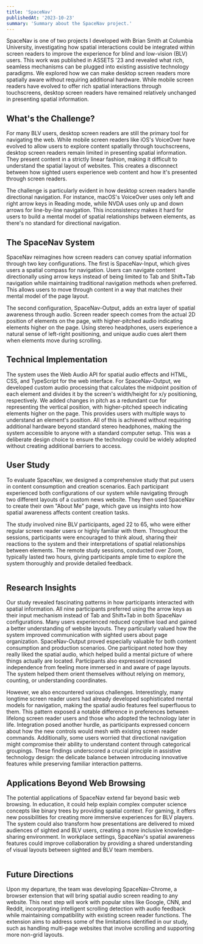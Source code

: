 ```yaml
---
title: 'SpaceNav'
publishedAt: '2023-10-23'
summary: 'Summary about the SpaceNav project.'
---
```


SpaceNav is one of two projects I developed with Brian Smith at Columbia University, investigating how spatial interactions could be integrated within screen readers to improve the experience for blind and low-vision (BLV) users. This work was published in ASSETS '23 and revealed what rich, seamless mechanisms can be plugged into existing assistive technology paradigms. We explored how we can make desktop screen readers more spatially aware without requiring additional hardware. While mobile screen readers have evolved to offer rich spatial interactions through touchscreens, desktop screen readers have remained relatively unchanged in presenting spatial information.

## What's the Challenge?

For many BLV users, desktop screen readers are still the primary tool for navigating the web. While mobile screen readers like iOS's VoiceOver have evolved to allow users to explore content spatially through touchscreens, desktop screen readers remain limited in presenting spatial information. They present content in a strictly linear fashion, making it difficult to understand the spatial layout of websites. This creates a disconnect between how sighted users experience web content and how it's presented through screen readers.

The challenge is particularly evident in how desktop screen readers handle directional navigation. For instance, macOS's VoiceOver uses only left and right arrow keys in Reading mode, while NVDA uses only up and down arrows for line-by-line navigation. This inconsistency makes it hard for users to build a mental model of spatial relationships between elements, as there's no standard for directional navigation.

## The SpaceNav System

SpaceNav reimagines how screen readers can convey spatial information through two key configurations. The first is SpaceNav-Input, which gives users a spatial compass for navigation. Users can navigate content directionally using arrow keys instead of being limited to Tab and Shift+Tab navigation while maintaining traditional navigation methods when preferred. This allows users to move through content in a way that matches their mental model of the page layout.

<Gif src="/spacenav/spatial_interactions_example.gif" alt="" caption="A visual representation of how spatial interactions are implemented on the first version of our news site, with the user navigating and highlighting HTML elements on the page." />

The second configuration, SpaceNav-Output, adds an extra layer of spatial awareness through audio. Screen reader speech comes from the actual 2D position of elements on the page, with higher-pitched audio indicating elements higher on the page. Using stereo headphones, users experience a natural sense of left-right positioning, and unique audio cues alert them when elements move during scrolling.

## Technical Implementation

The system uses the Web Audio API for spatial audio effects and HTML, CSS, and TypeScript for the web interface. For SpaceNav-Output, we developed custom audio processing that calculates the midpoint position of each element and divides it by the screen's width/height for x/y positioning, respectively. We added changes in pitch as a redundant cue for representing the vertical position, with higher-pitched speech indicating elements higher on the page. This provides users with multiple ways to understand an element's position. All of this is achieved without requiring additional hardware beyond standard stereo headphones, making the system accessible to anyone with a standard computer setup. This was a deliberate design choice to ensure the technology could be widely adopted without creating additional barriers to access.

## User Study

To evaluate SpaceNav, we designed a comprehensive study that put users in content consumption and creation scenarios. Each participant experienced both configurations of our system while navigating through two different layouts of a custom news website. They then used SpaceNav to create their own "About Me" page, which gave us insights into how spatial awareness affects content creation tasks.

The study involved nine BLV participants, aged 22 to 65, who were either regular screen reader users or highly familiar with them. Throughout the sessions, participants were encouraged to think aloud, sharing their reactions to the system and their interpretations of spatial relationships between elements. The remote study sessions, conducted over Zoom, typically lasted two hours, giving participants ample time to explore the system thoroughly and provide detailed feedback.

<Image 
  src="/spacenav/about_me_pages.png"
  alt=""
  width={800}
  height={600}
  caption="Two 'About Me' pages that a user study participant built using SpaceNav-Input (the left image) and SpaceNav-Output (the right image)."
/>

## Research Insights

Our study revealed fascinating patterns in how participants interacted with spatial information. All nine participants preferred using the arrow keys as their input mechanism instead of Tab and Shift+Tab in both SpaceNav configurations. Many users experienced reduced cognitive load and gained a better understanding of website layouts. They particularly valued how the system improved communication with sighted users about page organization. SpaceNav-Output proved especially valuable for both content consumption and production scenarios. One participant noted how they really liked the spatial audio, which helped build a mental picture of where things actually are located. Participants also expressed increased independence from feeling more immersed in and aware of page layouts. The system helped them orient themselves without relying on memory, counting, or understanding coordinates.

However, we also encountered various challenges. Interestingly, many longtime screen reader users had already developed sophisticated mental models for navigation, making the spatial audio features feel superfluous to them. This pattern exposed a notable difference in preferences between lifelong screen reader users and those who adopted the technology later in life. Integration posed another hurdle, as participants expressed concern about how the new controls would mesh with existing screen reader commands. Additionally, some users worried that directional navigation might compromise their ability to understand content through categorical groupings. These findings underscored a crucial principle in assistive technology design: the delicate balance between introducing innovative features while preserving familiar interaction patterns.

## Applications Beyond Web Browsing

The potential applications of SpaceNav extend far beyond basic web browsing. In education, it could help explain complex computer science concepts like binary trees by providing spatial context. For gaming, it offers new possibilities for creating more immersive experiences for BLV players. The system could also transform how presentations are delivered to mixed audiences of sighted and BLV users, creating a more inclusive knowledge-sharing environment. In workplace settings, SpaceNav's spatial awareness features could improve collaboration by providing a shared understanding of visual layouts between sighted and BLV team members.

<Image 
  src="/spacenav/chrome_extension.png"
  alt=""
  width={800}
  height={600}
  caption="How we envision the SpaceNav-Chrome system working on standard websites such as CNN, incorporating spatial interactions onto more complicated user interfaces and experiences."
/>

## Future Directions

Upon my departure, the team was developing SpaceNav-Chrome, a browser extension that will bring spatial audio screen reading to any website. This next step will work with popular sites like Google, CNN, and Reddit, incorporating intelligent scrolling detection with audio feedback while maintaining compatibility with existing screen reader functions. The extension aims to address some of the limitations identified in our study, such as handling multi-page websites that involve scrolling and supporting more non-grid layouts.